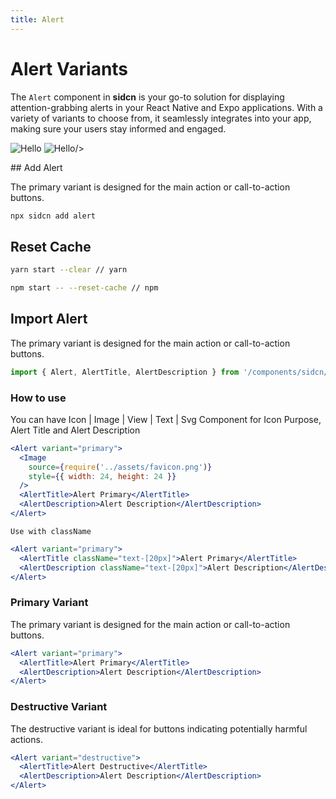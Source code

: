 ```yaml
---
title: Alert
---
```



# Alert Variants

The `Alert` component in **sidcn** is your go-to solution for displaying attention-grabbing alerts in your React Native and Expo applications. With a variety of variants to choose from, it seamlessly integrates into your app, making sure your users stay informed and engaged.




<div style={{ display: "flex", flexDirection: "row",marginTop:40}}>
  <Image
    src="/assets/components/Alert/Frame.svg"
    alt="Hello"
    width={250}
    height={250}
    style={{marginLeft:'auto',marginRight:10}}
  />
  <Image
    src="/assets/components/Alert/Frame-1.svg"
    alt="Hello"
    width={250}
    height={250}
    style={{marginRight:'auto',marginLeft:10}}

/>


</div>
## Add Alert

The primary variant is designed for the main action or call-to-action buttons.

```jsx copy
npx sidcn add alert
```

##  Reset Cache

```bash copy
yarn start --clear // yarn

npm start -- --reset-cache // npm
```

## Import Alert

The primary variant is designed for the main action or call-to-action buttons.

```jsx copy
import { Alert, AlertTitle, AlertDescription } from '/components/sidcn/ui/alert';
```
### How to use

You can have Icon | Image | View | Text | Svg Component for Icon Purpose, Alert Title and Alert Description

```jsx copy
<Alert variant="primary">
  <Image
    source={require('../assets/favicon.png')}
    style={{ width: 24, height: 24 }}
  />
  <AlertTitle>Alert Primary</AlertTitle>
  <AlertDescription>Alert Description</AlertDescription>
</Alert>
```

`Use with className`

```jsx copy
<Alert variant="primary">
  <AlertTitle className="text-[20px]">Alert Primary</AlertTitle>
  <AlertDescription className="text-[20px]">Alert Description</AlertDescription>
</Alert>
```

### Primary Variant

The primary variant is designed for the main action or call-to-action buttons.

```jsx copy
<Alert variant="primary">
  <AlertTitle>Alert Primary</AlertTitle>
  <AlertDescription>Alert Description</AlertDescription>
</Alert>
```

### Destructive Variant

The destructive variant is ideal for buttons indicating potentially harmful actions.

```jsx copy
<Alert variant="destructive">
  <AlertTitle>Alert Destructive</AlertTitle>
  <AlertDescription>Alert Description</AlertDescription>
</Alert>
```
